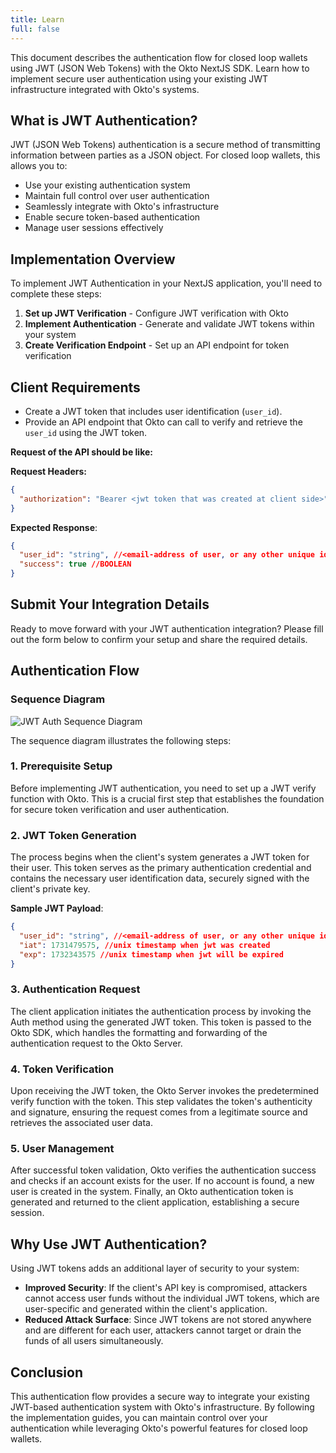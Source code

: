 ```yaml
---
title: Learn
full: false
---
```


This document describes the authentication flow for closed loop wallets using JWT (JSON Web Tokens) with the Okto NextJS SDK. Learn how to implement secure user authentication using your existing JWT infrastructure integrated with Okto's systems.


<AIMarkdownComponent isIndex={false} />

## What is JWT Authentication?

JWT (JSON Web Tokens) authentication is a secure method of transmitting information between parties as a JSON object. For closed loop wallets, this allows you to:

- Use your existing authentication system
- Maintain full control over user authentication
- Seamlessly integrate with Okto's infrastructure
- Enable secure token-based authentication
- Manage user sessions effectively

## Implementation Overview

To implement JWT Authentication in your NextJS application, you'll need to complete these steps:

1. **Set up JWT Verification** - Configure JWT verification with Okto
2. **Implement Authentication** - Generate and validate JWT tokens within your system
3. **Create Verification Endpoint** - Set up an API endpoint for token verification

## Client Requirements

- Create a JWT token that includes user identification (`user_id`).
- Provide an API endpoint that Okto can call to verify and retrieve the `user_id` using the JWT token.

**Request of the API should be like:**

**Request Headers:**

```json
{
  "authorization": "Bearer <jwt token that was created at client side>"
}
```

**Expected Response**:

```json
{
  "user_id": "string", //<email-address of user, or any other unique identification of user>,
  "success": true //BOOLEAN
}
```

## Submit Your Integration Details

Ready to move forward with your JWT authentication integration? Please fill out the form below to confirm your setup and share the required details.

<TypeformEmbed id="JOvE1w2S" />

## Authentication Flow

### Sequence Diagram

![JWT Auth Sequence Diagram](/images/jwt-auth-sequence-diagram.png)

The sequence diagram illustrates the following steps:

### 1. Prerequisite Setup

Before implementing JWT authentication, you need to set up a JWT verify function with Okto. This is a crucial first step that establishes the foundation for secure token verification and user authentication.

### 2. JWT Token Generation

The process begins when the client's system generates a JWT token for their user. This token serves as the primary authentication credential and contains the necessary user identification data, securely signed with the client's private key.

**Sample JWT Payload**:

```json
{
  "user_id": "string", //<email-address of user, or any other unique identification of user>,
  "iat": 1731479575, //unix timestamp when jwt was created
  "exp": 1732343575 //unix timestamp when jwt will be expired
}
```

### 3. Authentication Request

The client application initiates the authentication process by invoking the Auth method using the generated JWT token. This token is passed to the Okto SDK, which handles the formatting and forwarding of the authentication request to the Okto Server.

### 4. Token Verification

Upon receiving the JWT token, the Okto Server invokes the predetermined verify function with the token. This step validates the token's authenticity and signature, ensuring the request comes from a legitimate source and retrieves the associated user data.

### 5. User Management

After successful token validation, Okto verifies the authentication success and checks if an account exists for the user. If no account is found, a new user is created in the system. Finally, an Okto authentication token is generated and returned to the client application, establishing a secure session.

## Why Use JWT Authentication?

Using JWT tokens adds an additional layer of security to your system:

- **Improved Security**: If the client's API key is compromised, attackers cannot access user funds without the individual JWT tokens, which are user-specific and generated within the client's application.
- **Reduced Attack Surface**: Since JWT tokens are not stored anywhere and are different for each user, attackers cannot target or drain the funds of all users simultaneously.

## Conclusion

This authentication flow provides a secure way to integrate your existing JWT-based authentication system with Okto's infrastructure. By following the implementation guides, you can maintain control over your authentication while leveraging Okto's powerful features for closed loop wallets.
